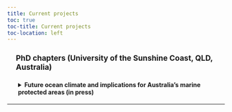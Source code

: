```yaml
---
title: Current projects
toc: true
toc-title: Current projects
toc-location: left
---
```


<style>
  .document-title::after {
    content: "";
    display: block;
    position: absolute;
    left: 0;
    bottom: 0;
    width: 100%;
    height: 2px; /* Thickness of the line */
    background-color: black; /* Color of the line */
  }
  
  .image-left {
    float: left;
    margin-right: 20px; /* Adjust the spacing between the image and text */
    margin-left: 40px; /* Adjust the spacing between the image and left margin */
    max-width: 30%; /* Adjust the width of the image */
    height: auto; /* Maintain aspect ratio */
  }

  /* Custom header sizes */
  h1 {
    font-size: 2em; /* Size for h1 headings */
  }

  h2 {
    font-size: 1.5em; /* Size for h2 headings */
  }

  h3 {
    font-size: 1.25em; /* Size for h3 headings */
    font-weight: bold; /* Makes the text bold */
    margin-left: 20px; /* Indent the h3 headings */
  }

  h4 {
    font-size: 1em; /* Size for h4 headings */
    margin-left: 40px; /* Indent the h4 headings */
  }
  
  /* Clearfix class to handle floated elements */
  .clearfix::after {
    content: "";
    display: table;
    clear: both;
  }
  
  
  /* Style for collapsible sections */
  details {
    margin-bottom: 10px; /* Space below each collapsible section */
    margin-left: 20px; /* Space beside each collapsible section */
  }
  
  summary {
    font-weight: bold;
    cursor: pointer;
    padding: 5px;
    background-color: transparent; /* No background color */
    border: none; /* No border */
  }
  
  summary:hover {
    background-color: #e3fafc; /* Light background color on hover */
  }
  
  .collapsible-content {
    padding: 10px;
    display: none; /* Hide content by default */
  }
  
  details[open] .collapsible-content {
    display: block; /* Show content when section is open */
  }
  
  <!-- /* Style for horizontal lines */ -->
  <!-- .section-divider { -->
  <!--   border: none; -->
  <!--   border-top: 2px solid #ccc; /* Thickness and color of the line */ -->
  <!--   margin: 20px 0; /* Spacing above and below the line */ -->
  <!-- } -->
</style>


### PhD chapters (University of the Sunshine Coast, QLD, Australia)

<details>
<summary>Future ocean climate and implications for Australia's marine protected areas (in press)</summary>
::: collapsible-content
<img src="climref_overlap.png" class="image-left" alt="Future ocean climate and implications for Australia's marine protected areas"/>
Climate change is a pervasive global threat to people and nature. In the oceans, there is a suite of climate impacts, including chronic stressors such as warming, acidification, deoxygenation, and acute stressors such as marine heatwaves. The primary approach for conserving marine biodiversity is the use of protected areas, which can manage local stressors such as fishing, shipping and mining, but offer little protection from climate change if they are not designed around areas of least change. Here we use climate projections from a suite of CMIP6 Earth System Models to assess the exposure to climate change of waters within the Australian EEZ, and implications for the protected area network. We find that marine ecosystems will experience conditions outside their historical range for all scenarios that exceed 2°C warming this century, resulting in a disappearance of climate refugia – areas of slowest change – by 2040. The loss of climate refugia is likely to lead to poor biodiversity outcomes, including movement of biodiversity outside protected area boundaries. However, we find some capacity for the re-emergence of refugia in the latter half of the century under stronger mitigation scenarios. Moreover, we find that the placement of Australian marine protected areas (MPAs) in terms of climate change is no better than random. The MPA network has a similar exposure to warming, acidification, deoxygenation and marine heatwaves than areas outside, implying limited consideration of climate change in protected area design. Our findings on the changes in chronic stressors, extreme events and climate refugia could be used to expand or redesign the current network to increase climate resilience to climate change.
:::
</details>

<!-- <hr class="section-divider"/> -->
***
